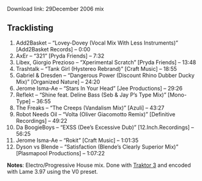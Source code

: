 
<Post title="29December 2006 mix" date="December 29, 2006">

Download link: 29December 2006 mix

## Tracklisting

1. Add2Basket – “Lovey-Dovey (Vocal Mix With Less Instruments)” [Add2Basket Records] – 0:00
2. AxEr – “321” [Pryda Friends] – 7:32
3. Libex, Giorgio Prezioso – “Xperimental Scratch” [Pryda Friends] – 13:48
4. Trashtalk – “Tank Girl (Hystereo Rebrand)” [Craft Music] – 18:55
5. Gabriel & Dresden – “Dangerous Power (Discount Rhino Dubber Ducky Mix)” [Organized Nature] –
24:20
6. Jerome Isma-Ae – “Stars In Your Head” [Jee Productions] – 29:26
7. Reflekt – “Shine feat. Deline Bass (Seb & Jay P’s Type Mix)” [Mono-Type] – 36:55
8. The Freaks – “The Creeps (Vandalism Mix)” [Azuli] – 43:27
9. Robot Needs Oil – “Volta (Oliver Giacomotto Remix)” [Definitive Recordings] – 49:22
10. Da BoogieBoys – “EXSS (Dee’s Excessive Dub)” [12.Inch.Recordings] – 56:25
11. Jerome Isma-Ae – “Rokit” [Craft Music] – 1:01:35
12. Dyson vs Blende – “Satisfaction (Blende’s Clearly Superior Mix)” [Plasmapool Productions] –
1:07:22

**Notes**: Electro/Progressive House mix. Done with [Traktor 3](https://www.native-instruments.com/en/)
and encoded with Lame 3.97 using the V0 preset.

</Post>